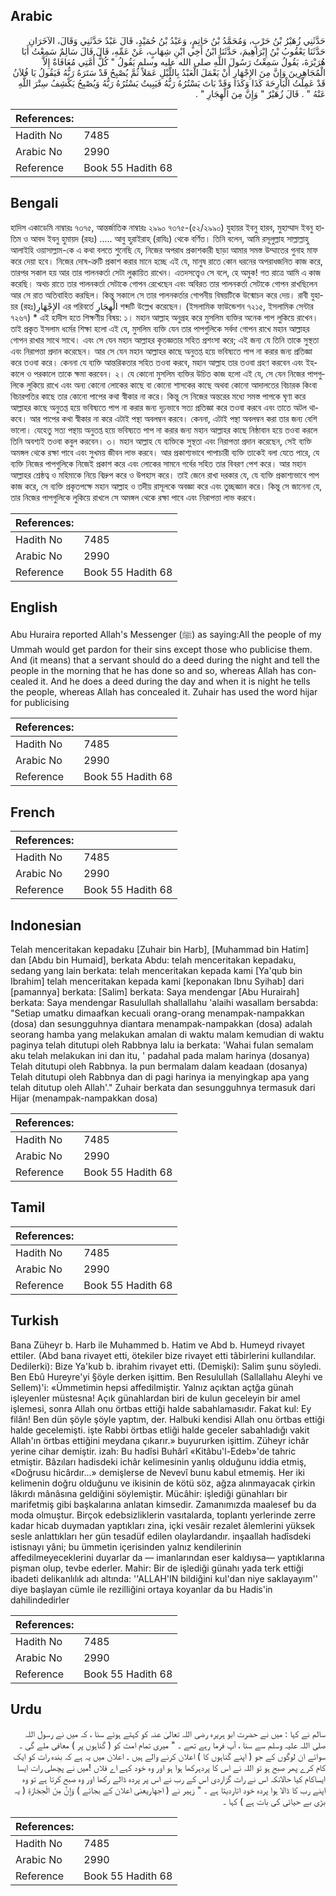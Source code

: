 ## Arabic


<div dir="rtl" lang="ar" style={{fontSize:'larger',backgroundColor:'#f8f9fa',padding:20}}>
حَدَّثَنِي زُهَيْرُ بْنُ حَرْبٍ، وَمُحَمَّدُ بْنُ حَاتِمٍ، وَعَبْدُ بْنُ حُمَيْدٍ، قَالَ عَبْدٌ حَدَّثَنِي وَقَالَ، الآخَرَانِ حَدَّثَنَا يَعْقُوبُ بْنُ إِبْرَاهِيمَ، حَدَّثَنَا ابْنُ أَخِي ابْنِ شِهَابٍ، عَنْ عَمِّهِ، قَالَ قَالَ سَالِمٌ سَمِعْتُ أَبَا هُرَيْرَةَ، يَقُولُ سَمِعْتُ رَسُولَ اللَّهِ صلى الله عليه وسلم يَقُولُ ‏"‏ كُلُّ أُمَّتِي مُعَافَاةٌ إِلاَّ الْمُجَاهِرِينَ وَإِنَّ مِنَ الإِجْهَارِ أَنْ يَعْمَلَ الْعَبْدُ بِاللَّيْلِ عَمَلاً ثُمَّ يُصْبِحُ قَدْ سَتَرَهُ رَبُّهُ فَيَقُولُ يَا فُلاَنُ قَدْ عَمِلْتُ الْبَارِحَةَ كَذَا وَكَذَا وَقَدْ بَاتَ يَسْتُرُهُ رَبُّهُ فَيَبِيتُ يَسْتُرُهُ رَبُّهُ وَيُصْبِحُ يَكْشِفُ سِتْرَ اللَّهِ عَنْهُ ‏"‏ ‏.‏ قَالَ زُهَيْرٌ ‏"‏ وَإِنَّ مِنَ الْهِجَارِ ‏"‏ ‏.‏
</div>
<div style={{backgroundColor:'#f8f9fa',padding:20, marginBottom: 10}}><table> <thead> <tr> <th>References:</th> <th></th> </tr> </thead> <tbody><tr><td>Hadith No</td><td>7485</td></tr><tr><td>Arabic No</td><td>2990</td></tr><tr><td>Reference</td><td>Book 55 Hadith 68</td></tr></tbody></table></div>

## Bengali


<div dir="ltr" lang="bn" style={{fontSize:'larger',backgroundColor:'#f8f9fa',padding:20}}>
হাদিস একাডেমি নাম্বারঃ ৭৩৭৫, আন্তর্জাতিক নাম্বারঃ ২৯৯০ ৭৩৭৫-(৫২/২৯৯০) যুহায়র ইবনু হারব, মুহাম্মাদ ইবনু হাতিম ও আবদ ইবনু হুমায়দ (রহঃ) ..... আবু হুরাইরাহ্ (রাযিঃ) থেকে বর্ণিত। তিনি বলেন, আমি রসূলুল্লাহ সাল্লাল্লাহু আলাইহি ওয়াসাল্লাম-কে এ কথা বলতে শুনেছি যে, নিজের অপরাধ প্রকাশকারী ছাড়া আমার সমস্ত উম্মাতের গুনাহ মাফ করে দেয়া হবে। নিজের দোষ-ত্রুটি প্রকাশ করার মানে হচ্ছে এই যে, মানুষ রাতে কোন ধরনের অপরাধজনিত কাজ করে, তারপর সকাল হয় আর তার পালনকর্তা সেটা লুক্কায়িত রাখেন। এতদসত্ত্বেও সে বলে, হে অমুক! গত রাত্রে আমি এ কাজ করেছি। অথচ রাতে তার পালনকর্তা সেটাকে গোপন রেখেছেন এবং অবিরত তার পালনকর্তা সেটাকে গোপন রাখছিলেন আর সে রাত অতিবাহিত করছিল। কিন্তু সকালে সে তার পালনকর্তার গোপনীয় বিষয়টিকে উন্মোচন করে দেয়। রাবী যুহায়র (রহঃ)الإِجْهَارِ এর পরিবর্তে الْهِجَارِ শব্দটি উল্লেখ করেছেন। (ইসলামিক ফাউন্ডেশন ৭২১৫, ইসলামিক সেন্টার ৭২৬৭) * এই হাদীস হতে শিক্ষণীয় বিষয়: ১। মহান আল্লাহ অনুগ্রহ করে মুসলিম ব্যক্তির অনেক পাপ লুকিয়ে রাখেন। তাই প্রকৃত ইসলাম ধর্মের শিক্ষা হলো এই যে, মুসলিম ব্যক্তি যেন তার পাপগুলিকে সর্বদা গোপন রাখে মহান আল্লাহর গোপন রাখার সাথে সাথে। এবং সে যেন মহান আল্লাহর কৃতজ্ঞতার সহিত প্রশংসা করে; এই জন্য যে তিনি তাকে সুস্থতা এবং নিরাপত্তা প্রদান করেছেন। আর সে যেন মহান আল্লাহর কাছে অনুতপ্ত হয়ে ভবিষ্যতে পাপ না করার জন্য প্রতিজ্ঞা করে তওবা করে। কেননা যে ব্যক্তি আন্তরিকতার সহিত তওবা করবে, মহান আল্লাহ তার তওবা গ্রহণ করবেন এবং ইহকালে ও পরকালে তাকে ক্ষমা করবেন। ২। যে কোনো মুসলিম ব্যক্তির উচিত কাজ হলো এই যে, সে যেন নিজের পাপগুলিকে লুকিয়ে রাখে এবং অন্য কোনো লোকের কাছে বা কোনো শাসকের কাছে অথবা কোনো আদালতের বিচারক কিংবা বিচারপতির কাছে তার কোনো পাপের কথা স্বীকার না করে। কিন্তু সে নিজের অন্তরের মধ্যে সমস্ত পাপকে ঘৃণা করে আল্লাহর কাছে অনুতপ্ত হয়ে ভবিষ্যতে পাপ না করার জন্য দৃঢ়ভাবে সত্য প্রতিজ্ঞা করে তওবা করবে এবং তাতে অটল থাকবে। আর পাপের কথা স্বীকার না করে এটাই পন্থা অবলম্বন করবে। কেননা, এটাই পন্থা অবলম্বন করা তার জন্য বেশি ভালো। যেহেতু সত্য পন্থায় অনুতপ্ত হয়ে ভবিষ্যতে পাপ না করার জন্য মহান আল্লাহর কাছে নিষ্ঠাবান হয়ে তওবা করলে তিনি অবশ্যই তওবা কবুল করবেন। ৩। মহান আল্লাহ যে ব্যক্তিকে সুস্থতা এবং নিরাপত্তা প্রদান করেছেন, সেই ব্যক্তি অমঙ্গল থেকে রক্ষা পাবে এবং সুখময় জীবন লাভ করবে। আর প্রকাশ্যভাবে পাপাচারী ব্যক্তি তাকেই বলা যেতে পারে, যে ব্যক্তি নিজের পাপগুলিকে নিজেই প্রকাশ করে এবং লোকের সামনে গর্বের সহিত তার বিবরণ পেশ করে। আর মহান আল্লাহর শ্রেষ্ঠত্ব ও মহিমাকে নিয়ে বিদ্রুপ করে ও উপহাস করে। তাই জেনে রাখা দরকার যে, যে ব্যক্তি প্রকাশ্যভাবে পাপ কাজ করে, সে ব্যক্তি প্রকৃতপক্ষে মহান আল্লাহ ও তদীয় রাসূলকে অবজ্ঞা করে এবং তুচ্ছজ্ঞান করে। কিন্তু সে জানেনা যে, তার নিজের পাপগুলিকে লুকিয়ে রাখলে সে অমঙ্গল থেকে রক্ষা পাবে এবং নিরাপত্তা লাভ করবে।
</div>
<div style={{backgroundColor:'#f8f9fa',padding:20, marginBottom: 10}}><table> <thead> <tr> <th>References:</th> <th></th> </tr> </thead> <tbody><tr><td>Hadith No</td><td>7485</td></tr><tr><td>Arabic No</td><td>2990</td></tr><tr><td>Reference</td><td>Book 55 Hadith 68</td></tr></tbody></table></div>

## English


<div dir="ltr" lang="en" style={{fontSize:'larger',backgroundColor:'#f8f9fa',padding:20}}>
Abu Huraira reported Allah's Messenger (ﷺ) as saying:All the people of my Ummah would get pardon for their sins except those who publicise them. And (it means) that a servant should do a deed during the night and tell the people in the morning that he has done so and so, whereas Allah has concealed it. And he does a deed during the day and when it is night he tells the people, whereas Allah has concealed it. Zuhair has used the word hijar for publicising
</div>
<div style={{backgroundColor:'#f8f9fa',padding:20, marginBottom: 10}}><table> <thead> <tr> <th>References:</th> <th></th> </tr> </thead> <tbody><tr><td>Hadith No</td><td>7485</td></tr><tr><td>Arabic No</td><td>2990</td></tr><tr><td>Reference</td><td>Book 55 Hadith 68</td></tr></tbody></table></div>

## French


<div dir="ltr" lang="fr" style={{fontSize:'larger',backgroundColor:'#f8f9fa',padding:20}}>

</div>
<div style={{backgroundColor:'#f8f9fa',padding:20, marginBottom: 10}}><table> <thead> <tr> <th>References:</th> <th></th> </tr> </thead> <tbody><tr><td>Hadith No</td><td>7485</td></tr><tr><td>Arabic No</td><td>2990</td></tr><tr><td>Reference</td><td>Book 55 Hadith 68</td></tr></tbody></table></div>

## Indonesian


<div dir="ltr" lang="id" style={{fontSize:'larger',backgroundColor:'#f8f9fa',padding:20}}>
Telah menceritakan kepadaku [Zuhair bin Harb], [Muhammad bin Hatim] dan [Abdu bin Humaid], berkata Abdu: telah menceritakan kepadaku, sedang yang lain berkata: telah menceritakan kepada kami [Ya'qub bin Ibrahim] telah menceritakan kepada kami [keponakan Ibnu Syihab] dari [pamannya] berkata: [Salim] berkata: Saya mendengar [Abu Hurairah] berkata: Saya mendengar Rasulullah shallallahu 'alaihi wasallam bersabda: "Setiap umatku dimaafkan kecuali orang-orang menampak-nampakkan (dosa) dan sesungguhnya diantara menampak-nampakkan (dosa) adalah seorang hamba yang melakukan amalan di waktu malam kemudian di waktu paginya telah ditutupi oleh Rabbnya lalu ia berkata: 'Wahai fulan semalam aku telah melakukan ini dan itu, ' padahal pada malam harinya (dosanya) Telah ditutupi oleh Rabbnya. Ia pun bermalam dalam keadaan (dosanya) Telah ditutupi oleh Rabbnya dan di pagi harinya ia menyingkap apa yang telah ditutup oleh Allah'." Zuhair berkata dan sesungguhnya termasuk dari Hijar (menampak-nampakkan dosa)
</div>
<div style={{backgroundColor:'#f8f9fa',padding:20, marginBottom: 10}}><table> <thead> <tr> <th>References:</th> <th></th> </tr> </thead> <tbody><tr><td>Hadith No</td><td>7485</td></tr><tr><td>Arabic No</td><td>2990</td></tr><tr><td>Reference</td><td>Book 55 Hadith 68</td></tr></tbody></table></div>

## Tamil


<div dir="ltr" lang="ta" style={{fontSize:'larger',backgroundColor:'#f8f9fa',padding:20}}>

</div>
<div style={{backgroundColor:'#f8f9fa',padding:20, marginBottom: 10}}><table> <thead> <tr> <th>References:</th> <th></th> </tr> </thead> <tbody><tr><td>Hadith No</td><td>7485</td></tr><tr><td>Arabic No</td><td>2990</td></tr><tr><td>Reference</td><td>Book 55 Hadith 68</td></tr></tbody></table></div>

## Turkish


<div dir="ltr" lang="tr" style={{fontSize:'larger',backgroundColor:'#f8f9fa',padding:20}}>
Bana Züheyr b. Harb ile Muhammed b. Hatim ve Abd b. Humeyd rivayet ettiler. (Abd bana rivayet etti, ötekiler bize rivayet etti tâbirlerini kullandılar. Dedilerki): Bize Ya'kub b. ibrahim rivayet etti. (Demişki): Salim şunu söyledi. Ben Ebû Hureyre'yi §öyle derken işittim. Ben Resulullah (Sallallahu Aleyhi ve Sellem)'i: «Ümmetimin hepsi affedilmiştir. Yalnız açıktan açtğa günah işleyenler müstesna! Açık günahlardan biri de kulun geceleyin bir amel işlemesi, sonra Allah onu örtbas ettiği halde sabahlamasıdır. Fakat kul: Ey filân! Ben dün şöyle şöyle yaptım, der. Halbuki kendisi Allah onu örtbas ettiği halde gecelemişti. işte Rabbi örtbas etliği halde geceler sabahladığı vakit Allah'ın örtbas ettiğini meydana çıkarır.» buyururken işittim. Züheyr ichâr yerine cihar demiştir. izah: Bu hadîsi Buhârî «Kitâbu'l-Edeb»'de tahric etmiştir. Bâzıları hadisdeki ichâr kelimesinin yanlış olduğunu iddia etmiş, «Doğrusu hicârdır...» demişlerse de Nevevî bunu kabul etmemiş. Her iki kelimenin doğru olduğunu ve ikisinin de kötü söz, ağza alınmayacak çirkin lâkırdı mânâsına geldiğini söylemiştir. Mücâhir: işlediği günahları bir marifetmiş gibi başkalarına anlatan kimsedir. Zamanımızda maalesef bu da moda olmuştur. Birçok edebsizliklerin vasıtalarda, toplantı yerlerinde zerre kadar hicab duymadan yaptıkları zina, içki vesâir rezalet âlemlerini yüksek sesle anlattıkları her gün tesadüf edilen olaylardandır. inşaallah hadîsdeki istisnayı yâni; bu ümmetin içerisinden yalnız kendilerinin affedilmeyeceklerini duyarlar da — imanlarından eser kaldıysa— yaptıklarına pişman olup, tevbe ederler. Mahir: Bir de işlediği günahı yada terk ettiği ibadeti delikanlılık adı altında: ''ALLAH'IN bildiğini kul'dan niye saklayayım'' diye başlayan cümle ile rezilliğini ortaya koyanlar da bu Hadis'in dahilindedirler
</div>
<div style={{backgroundColor:'#f8f9fa',padding:20, marginBottom: 10}}><table> <thead> <tr> <th>References:</th> <th></th> </tr> </thead> <tbody><tr><td>Hadith No</td><td>7485</td></tr><tr><td>Arabic No</td><td>2990</td></tr><tr><td>Reference</td><td>Book 55 Hadith 68</td></tr></tbody></table></div>

## Urdu


<div dir="rtl" lang="ur" style={{fontSize:'larger',backgroundColor:'#f8f9fa',padding:20}}>
سالم نے کہا : میں نے حضرت ابو ہریرہ رضی اللہ تعالیٰ عنہ کو کہتے ہوئے سنا ، کہ میں نے رسول اللہ صلی اللہ علیہ وسلم سے سنا ، آپ فرما رہے تھے ۔ " میری تمام امت کو ( گناہوں پر ) معافی ملے گی ۔ سوائے ان لوگوں کے جو ( اپنے گناہوں کا ) اعلان کرنے والے ہیں ۔ اعلان میں یہ ہے کہ بندہ رات کو ایک کام کرے پھر صبح ہو تو اللہ نے اس کا پردہرکھا ہوا ہو اور وہ خود کہے اے فلاں !میں نے پچھلی رات ایسا ایساکام کیا حالانکہ اس نے رات گزاردی اس کے رب نے اس پر پردہ ڈالے رکھا اور وہ صبح کرتا ہے تو وہ اپنے رب کا ڈالا ہوا پردہ خود اتاردیتا ہے ۔ " زہیر نے ( اجهاریعنی اعلان کے بجائے ) وَإِنَّ مِنَ الْحِجَارَةِ ( یہ بڑی بے حیائی کی بات ہے ) کہا ۔
</div>
<div style={{backgroundColor:'#f8f9fa',padding:20, marginBottom: 10}}><table> <thead> <tr> <th>References:</th> <th></th> </tr> </thead> <tbody><tr><td>Hadith No</td><td>7485</td></tr><tr><td>Arabic No</td><td>2990</td></tr><tr><td>Reference</td><td>Book 55 Hadith 68</td></tr></tbody></table></div>